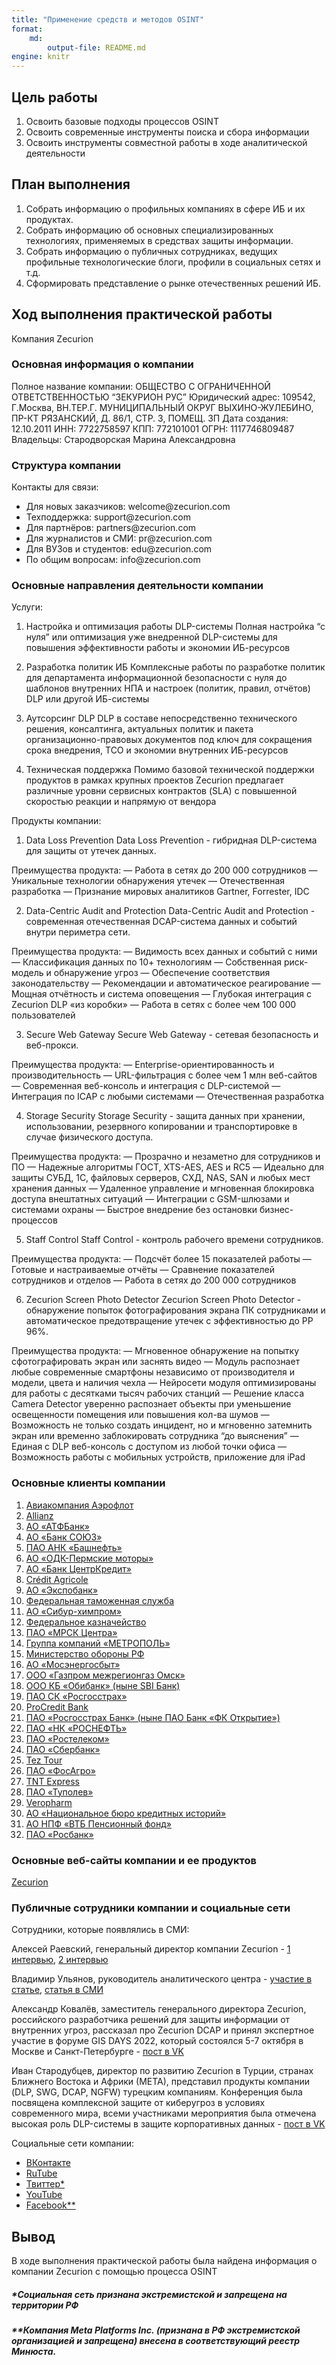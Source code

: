 ---
title: "Применение средств и методов OSINT"
format: 
    md:
        output-file: README.md
engine: knitr
---

## Цель работы

1. Освоить базовые подходы процессов OSINT
2. Освоить современные инструменты поиска и сбора информации
3. Освоить инструменты совместной работы в ходе аналитической деятельности

## План выполнения

1. Собрать информацию о профильных компаниях в сфере ИБ и их продуктах.
2. Собрать информацию об основных специализированных технологиях, применяемых в средствах защиты информации.
3. Собрать информацию о публичных сотрудниках, ведущих профильные технологические блоги, профили в социальных сетях и т.д.
4. Сформировать представление о рынке отечественных решений ИБ.

## Ход выполнения практической работы

Компания Zecurion

### Основная информация о компании

Полное название компании: ОБЩЕСТВО С ОГРАНИЧЕННОЙ ОТВЕТСТВЕННОСТЬЮ "ЗЕКУРИОН РУС"
Юридический адрес: 109542, Г.Москва, ВН.ТЕР.Г. МУНИЦИПАЛЬНЫЙ ОКРУГ ВЫХИНО-ЖУЛЕБИНО, ПР-КТ РЯЗАНСКИЙ, Д. 86/1, СТР. 3, ПОМЕЩ. 3П
Дата создания: 12.10.2011
ИНН: 7722758597
КПП: 772101001
ОГРН: 1117746809487
Владельцы: Стародворская Марина Александровна

### Структура компании

Контакты для связи:

- Для новых заказчиков: welcome@zecurion.com
- Техподдержка: support@zecurion.com
- Для партнёров: partners@zecurion.com
- Для журналистов и СМИ: pr@zecurion.com
- Для ВУЗов и студентов: edu@zecurion.com
- По общим вопросам: info@zecurion.com

### Основные направления деятельности компании

Услуги:

1. Настройка и оптимизация работы DLP-системы
Полная настройка “с нуля” или оптимизация уже внедренной DLP-системы для повышения эффективности работы и экономии ИБ-ресурсов

2. Разработка политик ИБ
Комплексные работы по разработке политик для департамента информационной безопасности с нуля до шаблонов внутренних НПА и настроек (политик, правил, отчётов) DLP или другой ИБ-системы

3. Аутсорсинг DLP
DLP в составе непосредственно технического решения, консалтинга, актуальных политик и пакета организационно-правовых документов под ключ для сокращения срока внедрения, ТСО и экономии внутренних ИБ-ресурсов

4. Техническая поддержка
Помимо базовой технической поддержки продуктов в рамках крупных проектов Zecurion предлагает различные уровни сервисных контрактов (SLA) с повышенной скоростью реакции и напрямую от вендора

Продукты компании: 

1. Data Loss Prevention
Data Loss Prevention - гибридная DLP-система для защиты от утечек данных.

Преимущества продукта:
— Работа в сетях до 200 000 сотрудников
— Уникальные технологии обнаружения утечек
— Отечественная разработка
— Признание мировых аналитиков Gartner, Forrester, IDC

2. Data-Centric Audit and Protection
Data-Centric Audit and Protection - современная отечественная DCAP-система данных и событий внутри периметра сети.

Преимущества продукта:
— Видимость всех данных и событий с ними
— Классификация данных по 10+ технологиям
— Собственная риск-модель и обнаружение угроз
— Обеспечение соответствия законодательству
— Рекомендации и автоматическое реагирование
— Мощная отчётность и система оповещения
— Глубокая интеграция с Zecurion DLP «из коробки»
— Работа в сетях с более чем 100 000 пользователей

3. Secure Web Gateway
Secure Web Gateway - сетевая безопасность и веб-прокси.

Преимущества продукта:
— Enterprise-ориентированность и производительность
— URL-фильтрация с более чем 1 млн веб-сайтов
— Современная веб-консоль и интеграция с DLP-системой
— Интеграция по ICAP с любыми системами
— Отечественная разработка

4. Storage Security
Storage Security - защита данных при хранении, использовании, резервного копировании и транспортировке в случае физического доступа.

Преимущества продукта:
— Прозрачно и незаметно для сотрудников и ПО
— Надежные алгоритмы ГОСТ, XTS-AES, AES и RC5
— Идеально для защиты СУБД, 1С, файловых серверов, СХД, NAS, SAN и любых мест хранения данных
— Удаленное управление и мгновенная блокировка доступа внештатных ситуаций
— Интеграции с GSM-шлюзами и системами охраны
— Быстрое внедрение без остановки бизнес-процессов

5. Staff Control
Staff Control - контроль рабочего времени сотрудников.

Преимущества продукта:
— Подсчёт более 15 показателей работы
— Готовые и настраиваемые отчёты
— Сравнение показателей сотрудников и отделов
— Работа в сетях до 200 000 сотрудников

6. Zecurion Screen Photo Detector
Zecurion Screen Photo Detector - обнаружение попыток фотографирования экрана ПК сотрудниками и автоматическое предотвращение утечек с эффективностью до PP 96%.

Преимущества продукта:
— Мгновенное обнаружение на попытку сфотографировать экран или заснять видео
— Модуль распознает любые современные смартфоны независимо от производителя и модели, цвета и наличия чехла
— Нейросети модуля оптимизированы для работы с десятками тысяч рабочих станций
— Решение класса Camera Detector уверенно распознает объекты при уменьшение освещенности помещения или повышения кол-ва шумов
— Возможность не только создать инцидент, но и мгновенно затемнить экран или временно заблокировать сотрудника “до выяснения”
— Единая с DLP веб-консоль с доступом из любой точки офиса
— Возможность работы с мобильных устройств, приложение для iPad

### Основные клиенты компании

1. [Авиакомпания Аэрофлот](https://www.aeroflot.ru/ru-ru)
2. [Allianz](https://www.allianz.com/en.html)
3. [АО «АТФБанк»](www.atfbank.kz)
4. [АО «Банк СОЮЗ»](https://banksoyuz.ru/)
5. [ПАО АНК «Башнефть»](https://www.bashneft.ru/)
6. [АО «ОДК-Пермские моторы»](https://perm-motors.ru/)
7. [АО «Банк ЦентрКредит»](https://www.bcc.kz/)
8. [Crédit Agricole](https://www.credit-agricole.com/en)
9. [АО «Экспобанк»](https://expobank.ru/)
10. [Федеральная таможенная служба](https://customs.gov.ru/)
11. [АО «Сибур-химпром»](https://www.sibur.ru/SiburKhimprom/)
12. [Федеральное казначейство](https://roskazna.gov.ru/)
13. [ПАО «МРСК Центра»](https://mrsk-1.ru/)
14. [Группа компаний «МЕТРОПОЛЬ»](http://www.metropolgroup.ru/index.wbp)
15. [Министерство обороны РФ](https://mil.ru/)
16. [АО «Мосэнергосбыт»](https://www.mosenergosbyt.ru/)
17. [ООО «Газпром межрегионгаз Омск»](https://www.omskregiongaz.ru/)
18. [ООО КБ «Обибанк» (ныне SBI Банк)](https://sbibankllc.ru/node/346)
19. [ПАО СК «Росгосстрах»](https://www.rgs.ru/)
20. [ProCredit Bank](https://www.procreditbank.md/ru)
21. [ПАО «Росгосстрах Банк» (ныне ПАО Банк «ФК Открытие»)](https://www.open.ru/roa?migration=rgsb)
22. [ПАО «НК «РОСНЕФТЬ»](https://www.rosneft.ru/)
23. [ПАО «Ростелеком»](https://msk.rt.ru/)
24. [ПАО «Сбербанк»](http://www.sberbank.ru/ru/person)
25. [Tez Tour](https://www.tez-tour.com/)
26. [ПАО «ФосАгро»](https://www.phosagro.ru/)
27. [TNT Express](https://www.tnt.com/express/ru_ru/site/home.html)
28. [ПАО «Туполев»](https://www.tupolev.ru/)
29. [Veropharm](https://veropharm.ru/)
30. [АО «Национальное бюро кредитных историй»](https://nbki.ru/)
31. [АО НПФ «ВТБ Пенсионный фонд»](https://www.vtbnpf.ru/)
32. [ПАО «Росбанк»](https://www.rosbank.ru/)

### Основные веб-сайты компании и ее продуктов

[Zecurion](https://zecurion.ru/)

### Публичные сотрудники компании и социальные сети

Сотрудники, которые появлялись в СМИ:

Алексей Раевский, генеральный директор компании Zecurion - [1 интервью](https://www.tadviser.ru/index.php/%D0%A1%D1%82%D0%B0%D1%82%D1%8C%D1%8F:%D0%90%D0%BB%D0%B5%D0%BA%D1%81%D0%B5%D0%B9_%D0%A0%D0%B0%D0%B5%D0%B2%D1%81%D0%BA%D0%B8%D0%B9,_Zecurion:_DLP-%D1%81%D0%B8%D1%81%D1%82%D0%B5%D0%BC%D0%B0_%E2%80%93_%D1%8D%D1%82%D0%BE_%D0%BD%D0%B5_%D1%81%D0%B5%D1%80%D0%B5%D0%B1%D1%80%D1%8F%D0%BD%D0%B0%D1%8F_%D0%BF%D1%83%D0%BB%D1%8F,_%D0%B0_%D0%BF%D1%80%D0%BE%D0%B4%D0%B2%D0%B8%D0%BD%D1%83%D1%82%D1%8B%D0%B9_%D0%B8%D0%BD%D1%81%D1%82%D1%80%D1%83%D0%BC%D0%B5%D0%BD%D1%82_%D0%B2%D0%BD%D1%83%D1%82%D1%80%D0%B5%D0%BD%D0%BD%D0%B5%D0%B3%D0%BE_%D0%BA%D0%BE%D0%BD%D1%82%D1%80%D0%BE%D0%BB%D1%8F), [2 интервью](https://www.probusinesstv.ru/programs/109/33138/)

Владимир Ульянов, руководитель аналитического центра - [участие в статье](https://www.vedomosti.ru/technology/articles/2023/02/22/964145-gosduma-predlozhila-porabotat), [статья в СМИ](https://www.rbc.ru/life/news/63d8ddf49a79476ae66207fb)

Александр Ковалёв, заместитель генерального директора Zecurion, российского разработчика решений для защиты информации от внутренних угроз, рассказал про Zecurion DCAP и принял экспертное участие в форуме GIS DAYS 2022, который состоялся 5-7 октября в Москве и Санкт-Петербурге - [пост в VK](https://vk.com/zecurionrussia?w=wall-164932615_56)

Иван Стародубцев, директор по развитию Zecurion в Турции, странах Ближнего Востока и Африки (МЕТА), представил продукты компании (DLP, SWG, DCAP, NGFW) турецким компаниям. Конференция была посвящена комплексной защите от киберугроз в условиях современного мира, всеми участниками мероприятия была отмечена высокая роль DLP-системы в защите корпоративных данных - [пост в VK](https://vk.com/zecurionrussia?w=wall-164932615_70)

Социальные сети компании:

- [ВКонтакте](https://vk.com/zecurionrussia)
- [RuTube](https://rutube.ru/channel/25391654/)
- [Твиттер*](https://twitter.com/zecurion?lang=en)
- [YouTube](https://www.youtube.com/@ZecurionRUS)
- [Facebook**](https://www.facebook.com/Zecurion/)

## Вывод

В ходе выполнения практической работы была найдена информация о компании Zecurion с помощью процесса OSINT


##### *Социальная сеть признана экстремистской и запрещена на территории РФ
##### **Компания Meta Platforms Inc. (признана в РФ экстремистской организацией и запрещена) внесена в соответствующий реестр Минюста.